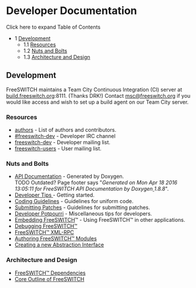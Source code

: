 
# Developer Documentation 

 

Click here to expand Table of Contents

* 1 [Development](#development)  
   * 1.1 [Resources](#development)  
   * 1.2 [Nuts and Bolts](#development)  
   * 1.3 [Architecture and Design](#architecture-and-design)

## Development

FreeSWITCH maintains a Team City Continuous Integration (CI) server at [build.freeswitch.org](http://build.freeswitch.org):8111\. (Thanks DRK!) Contact [msc@freeswitch.org](mailto:msc@freeswitch.org) if you would like access and wish to set up a build agent on our Team City server.

### Resources

* [authors](http://fisheye.freeswitch.org/browse/freeswitch-authors/authors?r=HEAD) \- List of authors and contributors.
* [#freeswitch-dev](irc://irc.freenode.net/freeswitch-dev) \- Developer IRC channel
* [freeswitch-dev](http://lists.freeswitch.org/mailman/listinfo/freeswitch-dev) \- Developer mailing list.
* [freeswitch-users](http://lists.freeswitch.org/mailman/listinfo/freeswitch-users) \- User mailing list.

### Nuts and Bolts

* [API Documentation](http://docs.freeswitch.org/) \- Generated by Doxygen.  
TODO Outdated? Page footer says "_Generated on Mon Apr 18 2016 13:05:11 for FreeSWITCH API Documentation by Doxygen[ ](http://www.doxygen.org/index.html)_ _1.8.8_".
* [Developer Tips ](../Community/Contributing-Code/Tips-For-Using-Git_1048694.mdx#xkcd)\- Getting started.
* [Coding Guidelines](../Community/Contributing-Code/Coding-Guidelines_6586862.mdx#c) \- Guidelines for uniform code.
* [Submitting Patches](../Community/Contributing-Code/Pull-Requests_3966501.mdx#about) \- Guidelines for submitting patches.
* [Developer Potpourri](../Community/Contributing-Code/Creating-New-Modules/Developer-Potpourri_9634426.mdx#about) \- Miscellaneous tips for developers.
* [Embedding FreeSWITCH](./Embedding-FreeSWITCH/index.mdx#php)™ - Using FreeSWITCH™ in other applications.
* [Debugging FreeSWITCH™](../Troubleshooting-Debugging/Debugging-Freeswitch_9633850.mdx#about)
* [FreeSWITCH™ XML-RPC](../Configuration/FreeSWITCH-XML-RPC_13173038.mdx#--)
* [Authoring FreeSWITCH™ Modules](../Modules/index.mdx#about)
* [Creating a new Abstraction Interface](../Community/Contributing-Code/Creating-New-Modules/Abstraction-Interface_9634475.mdx#about)

### Architecture and Design

* [FreeSWITCH™ Dependencies](https://freeswitch.org/confluence/display/FAH/FreeSWITCH+Dependencies)
* [Core Outline of FreeSWITCH](../Miscellaneous/Core-Outline_1048880.mdx#about)


